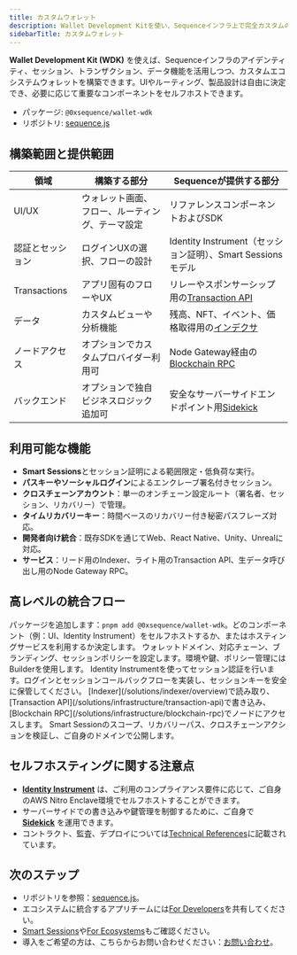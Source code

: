 ```yaml
---
title: カスタムウォレット
description: Wallet Development Kitを使い、Sequenceインフラ上で完全カスタムのエコシステムウォレットを構築できます。必要に応じて重要なコンポーネントをセルフホスト可能です。
sidebarTitle: カスタムウォレット
---
```


**Wallet Development Kit (WDK)** を使えば、Sequenceインフラのアイデンティティ、セッション、トランザクション、データ機能を活用しつつ、カスタムエコシステムウォレットを構築できます。UIやルーティング、製品設計は自由に決定でき、必要に応じて重要なコンポーネントをセルフホストできます。
- パッケージ: `@0xsequence/wallet-wdk`
- リポジトリ: [sequence.js](https://github.com/0xsequence/sequence.js)

## 構築範囲と提供範囲

| 領域           | 構築する部分                   | Sequenceが提供する部分                                                            |
| ------------ | ------------------------ | -------------------------------------------------------------------------- |
| UI/UX        | ウォレット画面、フロー、ルーティング、テーマ設定 | リファレンスコンポーネントおよびSDK                                                        |
| 認証とセッション     | ログインUXの選択、フローの設計         | Identity Instrument（セッション証明）、Smart Sessionsモデル                             |
| Transactions | アプリ固有のフローやUX             | リレーやスポンサーシップ用の[Transaction API](/solutions/infrastructure/transaction-api) |
| データ          | カスタムビューや分析機能             | 残高、NFT、イベント、価格取得用の[インデクサ](/solutions/indexer/overview)                     |
| ノードアクセス      | オプションでカスタムプロバイダー利用可      | Node Gateway経由の[Blockchain RPC](/solutions/infrastructure/blockchain-rpc)  |
| バックエンド       | オプションで独自ビジネスロジック追加可      | 安全なサーバーサイドエンドポイント用[Sidekick](/solutions/infrastructure/sidekick)           |

## 利用可能な機能

- **Smart Sessions**とセッション証明による範囲限定・低負荷な実行。
- **パスキーやソーシャルログイン**によるエンクレーブ署名付きセッション。
- **クロスチェーンアカウント**：単一のオンチェーン設定ルート（署名者、セッション、リカバリー）で管理。
- **タイムリカバリーキー**：時間ベースのリカバリー付き秘密パスフレーズ対応。
- **開発者向け統合**：既存SDKを通じてWeb、React Native、Unity、Unrealに対応。
- **サービス**：リード用のIndexer、ライト用のTransaction API、生データ呼び出し用のNode Gateway RPC。

## 高レベルの統合フロー

<Steps>
  <Step title="インストールとホスティング計画">
    パッケージを追加します：<code>pnpm add @0xsequence/wallet-wdk</code>。どのコンポーネント（例：UI、Identity Instrument）をセルフホストするか、またはホスティングサービスを利用するか決定します。
  </Step>

  <Step title="エコシステムのメタデータを設定">
    ウォレットドメイン、対応チェーン、ブランディング、セッションポリシーを設定します。環境や鍵、ポリシー管理にはBuilderを使用します。
  </Step>

  <Step title="アイデンティティとセッションの連携">
    Identity Instrumentを使ってセッション認証を行います。ログインとセッションコールバックフローを実装し、セッションキーを安全に保管してください。
  </Step>

  <Step title="サービスの接続">
    [Indexer](/solutions/indexer/overview)で読み取り、[Transaction API](/solutions/infrastructure/transaction-api)で書き込み、[Blockchain RPC](/solutions/infrastructure/blockchain-rpc)でノードにアクセスします。
  </Step>

  <Step title="テストとリリース">
    Smart Sessionのスコープ、リカバリーパス、クロスチェーンアクションを検証し、ご自身のドメインで公開します。
  </Step>
</Steps>

## セルフホスティングに関する注意点

- **[Identity Instrument](/solutions/wallets/ecosystems/identity-instrument)** は、ご利用のコンプライアンス要件に応じて、ご自身のAWS Nitro Enclave環境でセルフホストすることができます。
- サーバーサイドでの書き込みや鍵管理を制御するために、ご自身で **[Sidekick](/solutions/infrastructure/sidekick)** を運用できます。
- コントラクト、監査、デプロイについては[Technical References](/solutions/technical-references/overview)に記載されています。

## 次のステップ

- リポジトリを参照：[sequence.js](https://github.com/0xsequence/sequence.js)。
- エコシステムに統合するアプリチームには[For Developers](/solutions/wallets/developers/overview)を共有してください。
- [Smart Sessions](/solutions/wallets/ecosystems/smart-sessions)や[For Ecosystems](/solutions/wallets/ecosystems/overview)もご確認ください。
- 導入をご希望の方は、こちらからお問い合わせください：[お問い合わせ](https://sequence.xyz/contact)。
